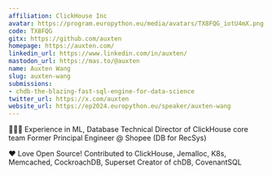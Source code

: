 ```yaml
---
affiliation: ClickHouse Inc
avatar: https://program.europython.eu/media/avatars/TX8FQG_iotU4mX.png
code: TX8FQG
gitx: https://github.com/auxten
homepage: https://auxten.com/
linkedin_url: https://www.linkedin.com/in/auxten/
mastodon_url: https://mas.to/@auxten
name: Auxten Wang
slug: auxten-wang
submissions:
- chdb-the-blazing-fast-sql-engine-for-data-science
twitter_url: https://x.com/auxten
website_url: https://ep2024.europython.eu/speaker/auxten-wang
---
```


👨🏻‍💻  Experience in ML, Database
Technical Director of ClickHouse core team
Former Principal Engineer @ Shopee (DB for RecSys)

❤️  Love Open Source!
Contributed to ClickHouse, Jemalloc, K8s, Memcached, CockroachDB, Superset
Creator of chDB, CovenantSQL

